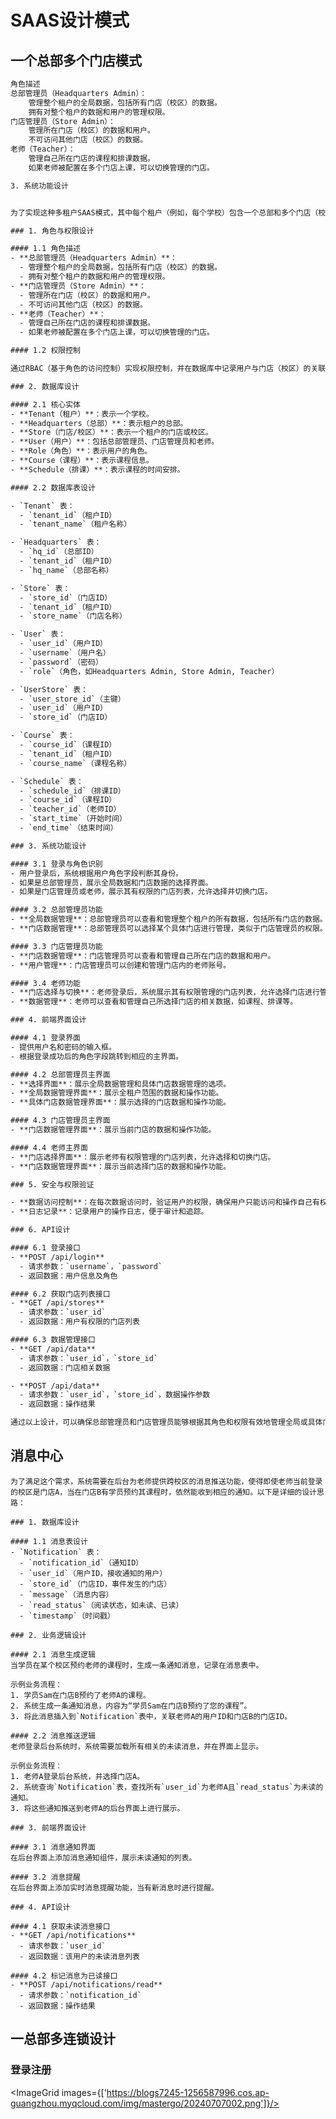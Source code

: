
# SAAS设计模式

## 一个总部多个门店模式

```txt
角色描述
总部管理员（Headquarters Admin）：
	管理整个租户的全局数据，包括所有门店（校区）的数据。
	拥有对整个租户的数据和用户的管理权限。
门店管理员（Store Admin）：
	管理所在门店（校区）的数据和用户。
	不可访问其他门店（校区）的数据。
老师（Teacher）：
	管理自己所在门店的课程和排课数据。
	如果老师被配置在多个门店上课，可以切换管理的门店。

3. 系统功能设计

```

```txt

为了实现这种多租户SAAS模式，其中每个租户（例如，每个学校）包含一个总部和多个门店（校区），我们需要对系统进行进一步的细化设计，使得总部能够控制全局数据，而每个门店可以独立运作。以下是一个详细的设计方案：

### 1. 角色与权限设计

#### 1.1 角色描述
- **总部管理员（Headquarters Admin）**：
  - 管理整个租户的全局数据，包括所有门店（校区）的数据。
  - 拥有对整个租户的数据和用户的管理权限。
- **门店管理员（Store Admin）**：
  - 管理所在门店（校区）的数据和用户。
  - 不可访问其他门店（校区）的数据。
- **老师（Teacher）**：
  - 管理自己所在门店的课程和排课数据。
  - 如果老师被配置在多个门店上课，可以切换管理的门店。

#### 1.2 权限控制

通过RBAC（基于角色的访问控制）实现权限控制，并在数据库中记录用户与门店（校区）的关联关系。

### 2. 数据库设计

#### 2.1 核心实体
- **Tenant（租户）**：表示一个学校。
- **Headquarters（总部）**：表示租户的总部。
- **Store（门店/校区）**：表示一个租户的门店或校区。
- **User（用户）**：包括总部管理员、门店管理员和老师。
- **Role（角色）**：表示用户的角色。
- **Course（课程）**：表示课程信息。
- **Schedule（排课）**：表示课程的时间安排。

#### 2.2 数据库表设计

- `Tenant` 表：
  - `tenant_id`（租户ID）
  - `tenant_name`（租户名称）

- `Headquarters` 表：
  - `hq_id`（总部ID）
  - `tenant_id`（租户ID）
  - `hq_name`（总部名称）

- `Store` 表：
  - `store_id`（门店ID）
  - `tenant_id`（租户ID）
  - `store_name`（门店名称）

- `User` 表：
  - `user_id`（用户ID）
  - `username`（用户名）
  - `password`（密码）
  - `role`（角色，如Headquarters Admin, Store Admin, Teacher）

- `UserStore` 表：
  - `user_store_id`（主键）
  - `user_id`（用户ID）
  - `store_id`（门店ID）

- `Course` 表：
  - `course_id`（课程ID）
  - `tenant_id`（租户ID）
  - `course_name`（课程名称）

- `Schedule` 表：
  - `schedule_id`（排课ID）
  - `course_id`（课程ID）
  - `teacher_id`（老师ID）
  - `start_time`（开始时间）
  - `end_time`（结束时间）

### 3. 系统功能设计

#### 3.1 登录与角色识别
- 用户登录后，系统根据用户角色字段判断其身份。
- 如果是总部管理员，展示全局数据和门店数据的选择界面。
- 如果是门店管理员或老师，展示其有权限的门店列表，允许选择并切换门店。

#### 3.2 总部管理员功能
- **全局数据管理**：总部管理员可以查看和管理整个租户的所有数据，包括所有门店的数据。
- **门店数据管理**：总部管理员可以选择某个具体门店进行管理，类似于门店管理员的权限。

#### 3.3 门店管理员功能
- **门店数据管理**：门店管理员可以查看和管理自己所在门店的数据和用户。
- **用户管理**：门店管理员可以创建和管理门店内的老师账号。

#### 3.4 老师功能
- **门店选择与切换**：老师登录后，系统展示其有权限管理的门店列表，允许选择门店进行管理。
- **数据管理**：老师可以查看和管理自己所选择门店的相关数据，如课程、排课等。

### 4. 前端界面设计

#### 4.1 登录界面
- 提供用户名和密码的输入框。
- 根据登录成功后的角色字段跳转到相应的主界面。

#### 4.2 总部管理员主界面
- **选择界面**：展示全局数据管理和具体门店数据管理的选项。
- **全局数据管理界面**：展示全租户范围的数据和操作功能。
- **具体门店数据管理界面**：展示选择的门店数据和操作功能。

#### 4.3 门店管理员主界面
- **门店数据管理界面**：展示当前门店的数据和操作功能。

#### 4.4 老师主界面
- **门店选择界面**：展示老师有权限管理的门店列表，允许选择和切换门店。
- **门店数据管理界面**：展示当前选择门店的数据和操作功能。

### 5. 安全与权限验证

- **数据访问控制**：在每次数据访问时，验证用户的权限，确保用户只能访问和操作自己有权限的门店数据。
- **日志记录**：记录用户的操作日志，便于审计和追踪。

### 6. API设计

#### 6.1 登录接口
- **POST /api/login**
  - 请求参数：`username`，`password`
  - 返回数据：用户信息及角色

#### 6.2 获取门店列表接口
- **GET /api/stores**
  - 请求参数：`user_id`
  - 返回数据：用户有权限的门店列表

#### 6.3 数据管理接口
- **GET /api/data**
  - 请求参数：`user_id`，`store_id`
  - 返回数据：门店相关数据

- **POST /api/data**
  - 请求参数：`user_id`，`store_id`，数据操作参数
  - 返回数据：操作结果

通过以上设计，可以确保总部管理员和门店管理员能够根据其角色和权限有效地管理全局或具体门店的数据，并且老师能够灵活地在不同门店之间进行切换和操作。
```


## 消息中心

```
为了满足这个需求，系统需要在后台为老师提供跨校区的消息推送功能，使得即使老师当前登录的校区是门店A，当在门店B有学员预约其课程时，依然能收到相应的通知。以下是详细的设计思路：

### 1. 数据库设计

#### 1.1 消息表设计
- `Notification` 表：
  - `notification_id`（通知ID）
  - `user_id`（用户ID，接收通知的用户）
  - `store_id`（门店ID，事件发生的门店）
  - `message`（消息内容）
  - `read_status`（阅读状态，如未读、已读）
  - `timestamp`（时间戳）

### 2. 业务逻辑设计

#### 2.1 消息生成逻辑
当学员在某个校区预约老师的课程时，生成一条通知消息，记录在消息表中。

示例业务流程：
1. 学员Sam在门店B预约了老师A的课程。
2. 系统生成一条通知消息，内容为“学员Sam在门店B预约了您的课程”。
3. 将此消息插入到`Notification`表中，关联老师A的用户ID和门店B的门店ID。

#### 2.2 消息推送逻辑
老师登录后台系统时，系统需要加载所有相关的未读消息，并在界面上显示。

示例业务流程：
1. 老师A登录后台系统，并选择门店A。
2. 系统查询`Notification`表，查找所有`user_id`为老师A且`read_status`为未读的通知。
3. 将这些通知推送到老师A的后台界面上进行展示。

### 3. 前端界面设计

#### 3.1 消息通知界面
在后台界面上添加消息通知组件，展示未读通知的列表。

#### 3.2 消息提醒
在后台界面上添加实时消息提醒功能，当有新消息时进行提醒。

### 4. API设计

#### 4.1 获取未读消息接口
- **GET /api/notifications**
  - 请求参数：`user_id`
  - 返回数据：该用户的未读消息列表

#### 4.2 标记消息为已读接口
- **POST /api/notifications/read**
  - 请求参数：`notification_id`
  - 返回数据：操作结果
```

## 一总部多连锁设计

### 登录注册

<ImageGrid images={['https://blogs7245-1256587996.cos.ap-guangzhou.myqcloud.com/img/mastergo/20240707002.png']}/>



